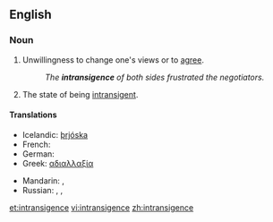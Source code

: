 ==English==
===Noun===
{{en-noun}}

# Unwillingness to change one's views or to [[agree]].
#: ''The '''intransigence''' of both sides frustrated the negotiators.''
# The state of being [[intransigent]].

====Translations====
{{trans-top|intransigence}}
* Icelandic: [[þrjóska]] {{f}}
* French: {{t|fr|intransigeance|f}}
* German: {{t|de|Unnachgiebigkeit|f}}
* Greek: [[αδιαλλαξία]] {{f}}
{{trans-mid}}
* Mandarin: {{t|zh|不妥協|sc=Hani}},  {{t|zh|不妥协|tr=bùtuǒxié|sc=Hani}}
* Russian: {{t|ru|непримиримость|f|tr=neprimirímost'|sc=Cyrl}},  {{t|ru|непреклонность|f|tr=nepreklónnost'|sc=Cyrl}},  {{t|ru|бескомпромиссность|tr=beskompromíssnost'|sc=Cyrl}}
{{trans-bottom}}

[[et:intransigence]]
[[vi:intransigence]]
[[zh:intransigence]]